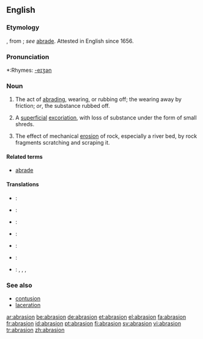 ==English==

===Etymology===
{{ML.}} {{term|abrasio}}, from {{term|abrado|abrādō}}; ''see'' [[abrade#Etymology|abrade]]. Attested in English since 1656.

===Pronunciation===
*:Rhymes: [[Rhymes:English:-eɪʒən|-eɪʒən]]

===Noun===
{{en-noun}}

# The act of [[abrading]], wearing, or rubbing off; the wearing away by friction; ''or'', the substance rubbed off.
# {{medicine}} A [[superficial]] [[excoriation]], with loss of substance under the form of small shreds.
# {{geology}} The effect of mechanical [[erosion]] of rock, especially a river bed, by rock fragments scratching and scraping it.

====Related terms====
*[[abrade]]

====Translations====
{{checktrans}}
*{{ttbc|French}}: {{t|fr|abrasion}} {{f}}
*{{ttbc|German}}: {{t|de|Abnutzung}} {{f}}
*{{ttbc|Interlingua}}: {{t|ia|abrasion}}
*{{ttbc|Italian}}: {{t|it|abrasione}} {{f}}
*{{ttbc|Portuguese}}: {{t|pt|abrasão}} {{f}}
*{{ttbc|Spanish}}: {{t|es|abrasión}} {{f}}
*{{ttbc|Vietnamese}}: {{t|vi|sự làm trầy}}, {{t|vi|sự cọ xơ ra}}, {{t|vi|chỗ bị trầy da}}, {{t|vi|sự mài mòn}}

===See also===
*[[contusion]]
*[[laceration]]

[[ar:abrasion]]
[[be:abrasion]]
[[de:abrasion]]
[[et:abrasion]]
[[el:abrasion]]
[[fa:abrasion]]
[[fr:abrasion]]
[[id:abrasion]]
[[pt:abrasion]]
[[fi:abrasion]]
[[sv:abrasion]]
[[vi:abrasion]]
[[tr:abrasion]]
[[zh:abrasion]]